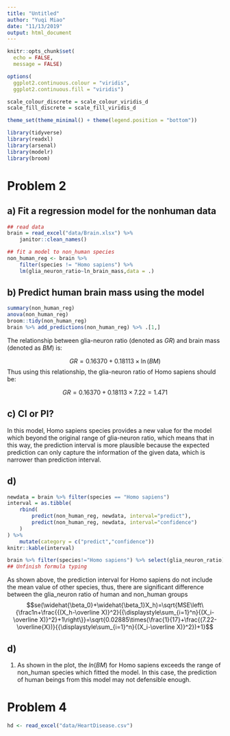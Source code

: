 ```yaml
---
title: "Untitled"
author: "Yuqi Miao"
date: "11/13/2019"
output: html_document
---
```


```r
knitr::opts_chunk$set(
  echo = FALSE,
  message = FALSE)

options(
  ggplot2.continuous.colour = "viridis",
  ggplot2.continuous.fill = "viridis")

scale_colour_discrete = scale_colour_viridis_d
scale_fill_discrete = scale_fill_viridis_d

theme_set(theme_minimal() + theme(legend.position = "bottom"))
```

```r
library(tidyverse)
library(readxl)
library(arsenal)
library(modelr)
library(broom)
```


# Problem 2

## a) Fit a regression model for the nonhuman data 

```r
## read data
brain = read_excel("data/Brain.xlsx") %>% 
    janitor::clean_names() 

## fit a model to non_human species
non_human_reg <- brain %>% 
    filter(species != "Homo sapiens") %>% 
    lm(glia_neuron_ratio~ln_brain_mass,data = .)
```


## b) Predict human brain mass using the model

```r
summary(non_human_reg)
anova(non_human_reg)
broom::tidy(non_human_reg)
brain %>% add_predictions(non_human_reg) %>% .[1,]

```

The relationship between glia-neuron ratio (denoted as $GR$) and brain mass (denoted as $BM$) is:


$$GR=0.16370+0.18113\times\ln(BM)$$
Thus using this relationship, the glia-neuron ratio of Homo sapiens should be:

$$GR=0.16370+0.18113\times7.22=1.471$$

## c) CI or PI?




In this model, Homo sapiens species provides a new value for the model which beyond the original range of glia-neuron ratio, which means that in this way, the prediction interval is more plausible because the expected prediction can only capture the information of the given data, which is narrower than prediction interval.

## d)

```r
newdata = brain %>% filter(species == "Homo sapiens")
interval = as.tibble(
    rbind(
        predict(non_human_reg, newdata, interval="predict"),
        predict(non_human_reg, newdata, interval="confidence")
    )
) %>% 
    mutate(category = c("predict","confidence"))
knitr::kable(interval)

brain %>% filter(species!="Homo sapiens") %>% select(glia_neuron_ratio) %>% summary
## Unfinish formula typing
```

As shown above, the prediction interval for Homo sapiens do not include the mean value of other species, thus, there are significant difference between the glia_neuron ratio of human and non_human groups
$$se(\widehat{\beta_0}+\widehat{\beta_1}X_h)=\sqrt{MSE\left\{\frac1n+\frac{{(X_h-\overline X)}^2}{{\displaystyle\sum_{i=1}^n}{(X_i-\overline X)}^2}+1\right\}}=\sqrt{0.02885\times(\frac{1}{17}+\frac{(7.22-\overline{X})}{{\displaystyle\sum_{i=1}^n}{(X_i-\overline X)}^2})+1}$$

## d)

1. As shown in the plot, the $ln(BM)$ for Homo sapiens exceeds the range of non_human species which fitted the model. In this case, the prediction of human beings from this model may not defensible enough.


# Problem 4

```r
hd <- read_excel("data/HeartDisease.csv")
```


